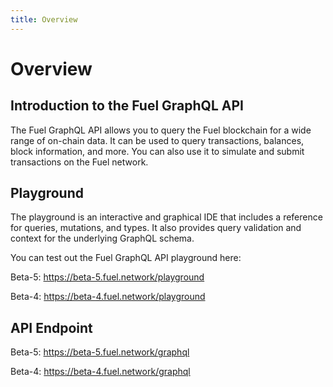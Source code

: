 ```yaml
---
title: Overview
---
```


# Overview

## Introduction to the Fuel GraphQL API

The Fuel GraphQL API allows you to query the Fuel blockchain for a wide range of on-chain data. It can be used to query transactions, balances, block information, and more. You can also use it to simulate and submit transactions on the Fuel network.

## Playground

The playground is an interactive and graphical IDE that includes a reference for queries, mutations, and types. It also provides query validation and context for the underlying GraphQL schema.

You can test out the Fuel GraphQL API playground here:

Beta-5:
https://beta-5.fuel.network/playground

Beta-4:
https://beta-4.fuel.network/playground

## API Endpoint

Beta-5:
https://beta-5.fuel.network/graphql

Beta-4:
https://beta-4.fuel.network/graphql
